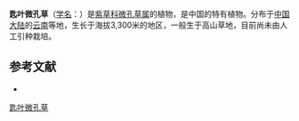 {{Speciesbox
| name = 匙叶微孔草
| status = 
| status_system = 
| image =
| genus = Microula
| species = spathulata
| authority = W. T. Wang
}}

'''匙叶微孔草'''（[[学名|学名]]：{{lang|la|''Microula spathulata''}}）是[[紫草科|紫草科]][[微孔草属|微孔草属]]的植物，是中国的特有植物。分布于[[中国大陆|中国大陆]]的[[云南|云南]]等地，生长于海拔3,300米的地区，一般生于高山草地，目前尚未由人工引种栽培。

== 参考文献 ==
<div class="references-small">
* {{cite web| url =http://www.bioinfo.cn/db05/KmzwSpecies.php?action=view&id=2507| title =匙叶微孔草| work =《中国高等植物数据库全库》| publisher =中国科学院微生物研究所| author =昆明植物研究所| accessdate =2009-02-23| deadurl =yes| archiveurl =https://web.archive.org/web/20160305081331/http://www.bioinfo.cn/db05/KmzwSpecies.php?action=view&id=2507| archivedate =2016-03-05}}
</div>
{{Taxonbar|from=Q10904154}}

[[Category:微孔草属|匙叶微孔草]]


{{植物小作品}}